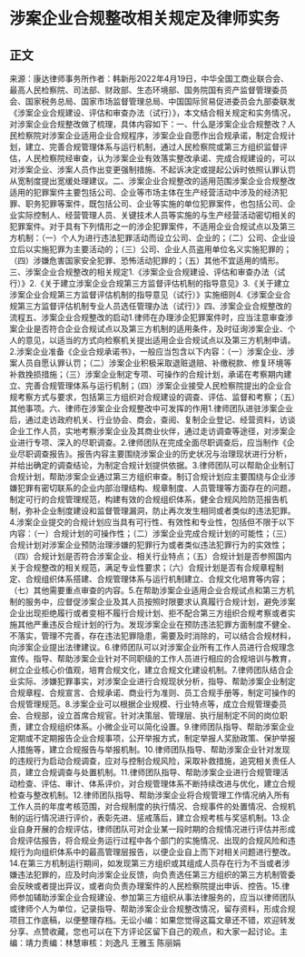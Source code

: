 # 涉案企业合规整改相关规定及律师实务
## 正文
来源：康达律师事务所作者：韩新彤2022年4月19日，中华全国工商业联合会、最高人民检察院、司法部、财政部、生态环境部、国务院国有资产监督管理委员会、国家税务总局、国家市场监督管理总局、中国国际贸易促进委员会九部委联发《涉案企业合规建设、评估和审查办法（试行）》，本文结合相关规定和实务情况，对涉案企业合规整改做了梳理，具体内容如下：一、什么是涉案企业合规整改？人民检察院对涉案企业适用企业合规程序，涉案企业自愿作出合规承诺，制定合规计划，建立、完善合规管理体系与运行机制，通过人民检察院或第三方组织监督评估，人民检察院经审查，认为涉案企业有效落实整改承诺、完成合规建设的，可以对涉案企业、涉案人员作出变更强制措施、不起诉决定或提起公诉时依照认罪认罚从宽制度提出宽缓处理建议。二、涉案企业合规整改的适用范围涉案企业合规整改适用的犯罪案件主要包括公司、企业等市场主体在生产经营活动中涉及的经济犯罪、职务犯罪等案件，既包括公司、企业等实施的单位犯罪案件，也包括公司、企业实际控制人、经营管理人员、关键技术人员等实施的与生产经营活动密切相关的犯罪案件。对于具有下列情形之一的涉企犯罪案件，不适用企业合规试点以及第三方机制：（一）个人为进行违法犯罪活动而设立公司、企业的；（二）公司、企业设立后以实施犯罪为主要活动的；（三）公司、企业人员盗用单位名义实施犯罪的；（四）涉嫌危害国家安全犯罪、恐怖活动犯罪的；（五）其他不宜适用的情形。三、涉案企业合规整改的相关规定1.《涉案企业合规建设、评估和审查办法（试行）》2.《关于建立涉案企业合规第三方监督评估机制的指导意见》3.《关于建立涉案企业合规第三方监督评估机制的指导意见（试行）》实施细则4.《涉案企业合规第三方监督评估机制专业人员选任管理办法（试行）》四、涉案企业合规整改的流程五、涉案企业合规整改的启动1.律师在办理涉企犯罪案件时，应当注意审查涉案企业是否符合企业合规试点以及第三方机制的适用条件，及时征询涉案企业、个人的意见，以适当的方式向检察机关提出适用企业合规试点以及第三方机制申请。2.涉案企业准备《企业合规承诺书》，一般应当包含以下内容：（一）涉案企业、涉案人员自愿认罪认罚；（二）涉案企业积极采取退赃退赔、补缴税款、修复环境等补救挽损措施；（三）涉案企业制定专项、可操作的合规计划，承诺在考察期内建立、完善合规管理体系与运行机制；（四）涉案企业接受人民检察院提出的企业合规考察方式与要求，包括第三方组织对合规建设的调查、评估、监督和考察；（五）其他事项。六、律师在涉案企业合规整改中可发挥的作用1.律师团队进驻涉案企业后，通过走访政府机关、行业协会、商会，查阅、复制企业登记、经营资料，访谈企业工作人员，实地考察涉案企业及其商业伙伴，通过走访调查等途径，对涉案企业进行专项、深入的尽职调查。2.律师团队在完成全面尽职调查后，应当制作《企业尽职调查报告》。报告内容主要围绕涉案企业的历史状况与治理现状进行分析，并给出确定的调查结论，为制定合规计划提供依据。3.律师团队可以帮助企业制订合规计划，帮助涉案企业通过第三方组织审查。制订合规计划应主要围绕与企业涉嫌犯罪有密切联系的企业内部治理结构、规章制度、人员管理等方面存在的问题，制定可行的合规管理规范，构建有效的合规组织体系，健全合规风险防范报告机制，弥补企业制度建设和监督管理漏洞，防止再次发生相同或者类似的违法犯罪。4.涉案企业提交的合规计划应当具有可行性、有效性和专业性，包括但不限于以下内容：（一）合规计划的可操作性；（二）涉案企业完成合规计划的可能性；（三）合规计划对涉案企业预防治理涉嫌的犯罪行为或者类似违法犯罪行为的实效性；（四）合规计划是否符合涉案企业、相关行业特点；（五）合规计划是否参照国内关于合规整改的相关规范，满足专业性要求；（六）合规计划是否有合规章程制定、合规组织体系搭建、合规管理体系与运行机制建立、合规文化培育等内容；（七）其他需要重点审查的内容。5.在帮助涉案企业适用企业合规试点和第三方机制的服务中，应督促涉案企业及其人员按照时限要求认真履行合规计划，避免涉案企业出现拒绝履行或者变相不履行合规计划、拒不配合第三方组织合规考察或者实施其他严重违反合规计划的行为。发现涉案企业在预防违法犯罪方面制度不健全、不落实，管理不完善，存在违法犯罪隐患，需要及时消除的，可以结合合规材料，向涉案企业提出法律建议。6.律师团队可以对涉案企业所有工作人员进行合规理念宣传。指导、帮助涉案企业针对不同职级的工作人员进行相应的合规培训与教育，树立企业核心价值观，培育合规文化，建立合规文化建设机制。7.律师团队结合企业实际、涉嫌犯罪事实，对涉案企业进行合规现状分析，指导、帮助涉案企业制定合规章程、合规宣言、合规承诺、商业行为准则、员工合规手册等，制定可操作的合规管理规范。8.涉案企业可以根据企业规模、行业特点等，成立合规管理委员会、合规部，设立首席合规官。针对决策层、管理层、执行层制定不同的岗位职责，建立合规组织体系。小微企业可以简化设置。9.律师团队指导、帮助涉案企业定期或不定期报告企业合规事项，公开举报方式，制定举报人奖励政策、保护举报人措施等，建立合规报告与举报机制。10.律师团队指导、帮助涉案企业针对发现的违规行为启动合规调查，应对与控制合规风险，采取补救措施，追究相关责任人员，建立合规调查与处置机制。11.律师团队指导、帮助涉案企业进行合规管理活动检查、评估、审计、体系评价，对合规管理体系不断持续改进与优化，建立合规检查与整改机制。12.律师团队指导、帮助涉案企业将合规管理工作情况纳入所有工作人员的年度考核范围，对合规制度的执行情况、合规事件的处置情况、合规机制的运行情况进行评价，表彰先进、惩戒落后，建立合规考核与奖惩机制。13.企业自身开展的合规评估，律师团队可对企业某一段时期的合规情况进行评估并形成合规评估报告，将合规业务运行过程中各个部门的实施情况、出现的合规风险和违规行为向组织体系中的最高管理层报告，以便企业自上而下对相关问题进行整改。14.在第三方机制运行期间，如发现第三方组织或其组成人员存在行为不当或者涉嫌违法犯罪的，应及时向涉案企业反馈，向负责选任第三方组织的第三方机制管委会反映或者提出异议，或者向负责办理案件的人民检察院提出申诉、控告。15.律师参加辅助涉案企业合规建设、参加第三方组织从事法律服务的，应当以律师团队或律师个人为单位，记录指导、帮助涉案企业合规整改情况，留存资料，形成合规项目工作底稿，以便整理存档。无讼小编：如果您觉得这篇文章还不错，欢迎转发分享、点赞收藏，您也可以在下方评论区留下自己的观点，和大家一起讨论。主编：靖力责编：林慧审核：刘逸凡 王雅玉 陈丽娟 